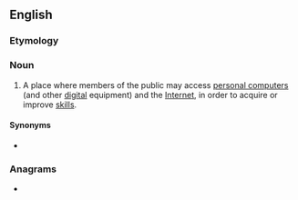 ==English==

===Etymology===
{{prefix|tele|centre|lang=en}}

===Noun===
{{wikipedia}}
{{en-noun}}

# A place where members of the public may access [[personal computer]]s (and other [[digital]] equipment) and the [[Internet]], in order to acquire or improve [[skill]]s.

====Synonyms====
* {{l|en|telebureau}}

===Anagrams===
* {{anagrams|en|telecenter}}